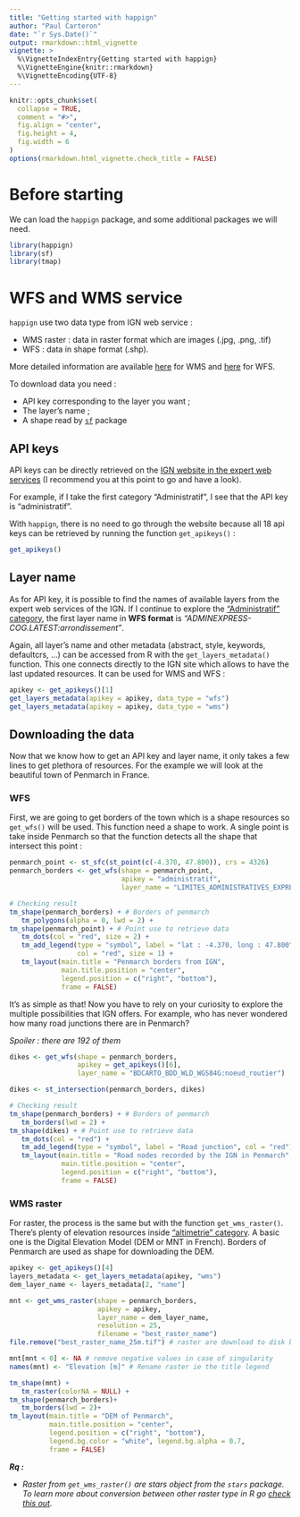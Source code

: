 ```yaml
---
title: "Getting started with happign"
author: "Paul Carteron"
date: "`r Sys.Date()`"
output: rmarkdown::html_vignette
vignette: >
  %\VignetteIndexEntry{Getting started with happign}
  %\VignetteEngine{knitr::rmarkdown}
  %\VignetteEncoding{UTF-8}
---
```


```r
knitr::opts_chunk$set(
  collapse = TRUE,
  comment = "#>",
  fig.align = "center",
  fig.height = 4,
  fig.width = 6
)
options(rmarkdown.html_vignette.check_title = FALSE)
```

# Before starting

We can load the `happign` package, and some additional packages we will need.

```r
library(happign)
library(sf)
library(tmap)
```

# WFS and WMS service

`happign` use two data type from IGN web service :

*  WMS raster : data in raster format which are images (.jpg, .png, .tif)
*  WFS : data in shape format (.shp).

More detailed information are available [here](https://www.ogc.org/standards/wms) for WMS and [here](https://www.ogc.org/standards/wfs) for WFS.

To download data you need :

* API key corresponding to the layer you want ;
* The layer's name ;
* A shape read by [`sf`](https://cran.r-project.org/web/packages/sf/index.html) package

## API keys

API keys can be directly retrieved on the [IGN website in the expert web services](https://geoservices.ign.fr/services-web-experts) (I recommend you at this point to go and have a look).

For example, if I take the first category "Administratif", I see that the API key is "administratif".

With `happign`, there is no need to go through the website because all 18 api keys can be retrieved by running the function `get_apikeys()` :

```r
get_apikeys()
```

## Layer name

As for API key, it is possible to find the names of available layers from the expert web services of the IGN. If I continue to explore the ["Administratif" category](https://geoservices.ign.fr/services-web-experts-administratif), the first layer name in **WFS format** is *"ADMINEXPRESS-COG.LATEST:arrondissement"*.

Again, all layer's name and other metadata (abstract, style, keywords, defaultcrs, ...) can be accessed from R with the `get_layers_metadata()` function. This one connects directly to the IGN site which allows to have the last updated resources. It can be used for WMS and WFS :

```r
apikey <- get_apikeys()[1]
get_layers_metadata(apikey = apikey, data_type = "wfs")
get_layers_metadata(apikey = apikey, data_type = "wms")

```

## Downloading the data

Now that we know how to get an API key and layer name, it only takes a few lines to get plethora of resources. For the example we will look at the beautiful town of Penmarch in France.

### WFS

First, we are going to get borders of the town which is a shape resources so `get_wfs()` will be used. This function need a shape to work. A single point is take inside Penmarch so that the function detects all the shape that intersect this point :

```r
penmarch_point <- st_sfc(st_point(c(-4.370, 47.800)), crs = 4326)
penmarch_borders <- get_wfs(shape = penmarch_point,
                            apikey = "administratif",
                            layer_name = "LIMITES_ADMINISTRATIVES_EXPRESS.LATEST:commune")

# Checking result
tm_shape(penmarch_borders) + # Borders of penmarch
   tm_polygons(alpha = 0, lwd = 2) +
tm_shape(penmarch_point) + # Point use to retrieve data
   tm_dots(col = "red", size = 2) +
   tm_add_legend(type = "symbol", label = "lat : -4.370, long : 47.800",
                 col = "red", size = 1) +
   tm_layout(main.title = "Penmarch borders from IGN",
             main.title.position = "center",
             legend.position = c("right", "bottom"),
             frame = FALSE)
```

It's as simple as that!
Now you have to rely on your curiosity to explore the multiple possibilities that IGN offers. For example, who has never wondered how many road junctions there are in Penmarch?

*Spoiler : there are 192 of them*

```r
dikes <- get_wfs(shape = penmarch_borders,
                 apikey = get_apikeys()[6],
                 layer_name = "BDCARTO_BDD_WLD_WGS84G:noeud_routier")

dikes <- st_intersection(penmarch_borders, dikes)

# Checking result
tm_shape(penmarch_borders) + # Borders of penmarch
   tm_borders(lwd = 2) +
tm_shape(dikes) + # Point use to retrieve data
   tm_dots(col = "red") +
   tm_add_legend(type = "symbol", label = "Road junction", col = "red") +
   tm_layout(main.title = "Road nodes recorded by the IGN in Penmarch",
             main.title.position = "center",
             legend.position = c("right", "bottom"),
             frame = FALSE)
```

### WMS raster

For raster, the process is the same but with the function `get_wms_raster()`. There's plenty of elevation resources inside ["altimetrie" category](https://geoservices.ign.fr/services-web-experts-altimetrie). A basic one is the Digital Elevation Model (DEM or MNT in French). Borders of Penmarch are used as shape for downloading the DEM.


```r
apikey <- get_apikeys()[4]
layers_metadata <- get_layers_metadata(apikey, "wms")
dem_layer_name <- layers_metadata[2, "name"]

mnt <- get_wms_raster(shape = penmarch_borders,
                      apikey = apikey,
                      layer_name = dem_layer_name,
                      resolution = 25,
                      filename = "best_raster_name")
file.remove("best_raster_name_25m.tif") # raster are download to disk but I don't want to keep it

mnt[mnt < 0] <- NA # remove negative values in case of singularity
names(mnt) <- "Elevation [m]" # Rename raster ie the title legend

tm_shape(mnt) +
   tm_raster(colorNA = NULL) +
tm_shape(penmarch_borders)+
   tm_borders(lwd = 2)+
tm_layout(main.title = "DEM of Penmarch",
          main.title.position = "center",
          legend.position = c("right", "bottom"),
          legend.bg.color = "white", legend.bg.alpha = 0.7,
          frame = FALSE)
```

__*Rq :*__

 * *Raster from `get_wms_raster()` are stars object from the `stars` package. To learn more about conversion between other raster type in R go [check this out](https://geocompr.github.io/post/2021/spatial-classes-conversion/).*
